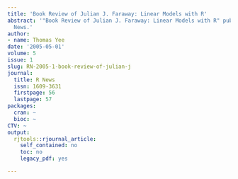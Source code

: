 ```yaml
---
title: 'Book Review of Julian J. Faraway: Linear Models with R'
abstract: '"Book Review of Julian J. Faraway: Linear Models with R" published in R
  News.'
author:
- name: Thomas Yee
date: '2005-05-01'
volume: 5
issue: 1
slug: RN-2005-1-book-review-of-julian-j
journal:
  title: R News
  issn: 1609-3631
  firstpage: 56
  lastpage: 57
packages:
  cran: ~
  bioc: ~
CTV: ~
output:
  rjtools::rjournal_article:
    self_contained: no
    toc: no
    legacy_pdf: yes

---
```


